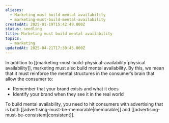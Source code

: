 ```yaml
---
aliases:
  - Marketing must build mental availability
  - marketing-must-build-mental-availability
createdAt: 2025-01-19T15:42:49.000Z
status: seedling
title: Marketing must build mental availability
topics:
  - marketing
updatedAt: 2025-04-21T17:30:45.000Z
---
```

In addition to [[marketing-must-build-physical-availability|physical availability]], marketing must also build mental availability. By this, we mean that it must reinforce the mental structures in the consumer’s brain that allow the consumer to:

- Remember that your brand exists and what it does
- Identify your brand when they see it in the real world

To build mental availability, you need to hit consumers with advertising that is both [[advertising-must-be-memorable|memorable]] and [[advertising-must-be-consistent|consistent]].
